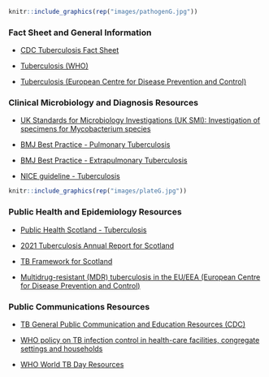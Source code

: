 
```r
knitr::include_graphics(rep("images/pathogenG.jpg"))
```

### Fact Sheet and General Information

*  [CDC Tuberculosis Fact Sheet](https://www.cdc.gov/tb/publications/factsheets/general/tb.htm) 

* [Tuberculosis (WHO)](https://www.who.int/health-topics/tuberculosis#tab=tab_1)

* [Tuberculosis (European Centre for Disease Prevention and Control)](https://www.ecdc.europa.eu/en/tuberculosis)

### Clinical Microbiology and Diagnosis Resources

* [UK Standards for Microbiology Investigations (UK SMI): Investigation of specimens for Mycobacterium species](https://assets.publishing.service.gov.uk/government/uploads/system/uploads/attachment_data/file/931957/B_40i7.3.pdf)

* [BMJ Best Practice - Pulmonary Tuberculosis](https://bestpractice.bmj.com/topics/en-gb/165)

* [BMJ Best Practice - Extrapulmonary Tuberculosis](https://bestpractice.bmj.com/topics/en-gb/166)

* [NICE guideline - Tuberculosis](https://www.nice.org.uk/guidance/ng33)

```r
knitr::include_graphics(rep("images/plateG.jpg"))
```

### Public Health and Epidemiology Resources

* [Public Health Scotland - Tuberculosis](https://www.hps.scot.nhs.uk/a-to-z-of-topics/tuberculosis/)

* [2021 Tuberculosis Annual Report for Scotland](https://publichealthscotland.scot/publications/tuberculosis-annual-report-for-scotland/2021-tuberculosis-annual-report-for-scotland/)

* [TB Framework for Scotland](https://hps.scot.nhs.uk/web-resources-container/tb-framework-for-scotland/)

* [Multidrug-resistant (MDR) tuberculosis in the EU/EEA (European Centre for Disease Prevention and Control)](https://www.ecdc.europa.eu/en/publications-data/infographic-multidrug-resistant-mdr-tuberculosis-eueea-2021)

### Public Communications Resources

* [TB General Public Communication and Education Resources (CDC)](https://www.cdc.gov/tb/communication-resources/index.html)

* [WHO policy on TB infection control in health-care facilities, congregate settings and households](https://www.who.int/publications/i/item/9789241598323)

* [WHO World TB Day Resources](https://www.who.int/campaigns/world-tb-day/2022/campaign-materials)

